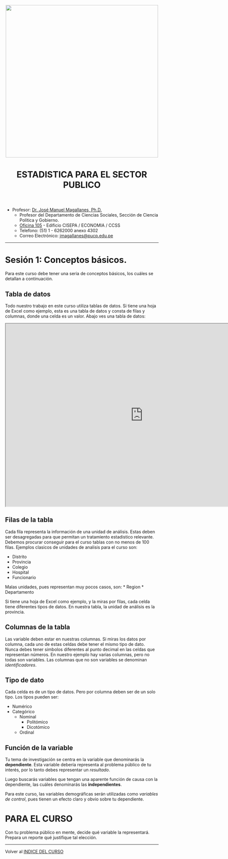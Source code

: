 <center><img src="https://github.com/PoliticayGobiernoPUCP/estadistica_anapol2/raw/master/PICS/LOGO_PUCP.png" width="500"></center>

<center> <header><h1>ESTADISTICA PARA EL SECTOR PUBLICO</h1>  </header></center>

* Profesor:  <a href="http://www.pucp.edu.pe/profesor/jose-manuel-magallanes/" target="_blank">Dr. José Manuel Magallanes, Ph.D.</a> <br>
    - Profesor del Departamento de Ciencias Sociales, Sección de Ciencia Política y Gobierno.
    - [Oficina 105](https://goo.gl/maps/xuGeG6o9di1i1y5m6) - Edificio CISEPA / ECONOMIA / CCSS
    - Telefono: (51) 1 - 6262000 anexo 4302
    - Correo Electrónico: [jmagallanes@pucp.edu.pe](mailto:jmagallanes@pucp.edu.pe)
    
-----

<a id='beginning'></a>


# Sesión 1: Conceptos básicos.

Para este curso debe tener una seria de conceptos básicos, los cuáles se detallan a continuación.

## Tabla de datos

Todo nuestro trabajo en este curso utiliza tablas de datos. Si tiene una hoja de  Excel como ejemplo, esta es una tabla de datos y consta de filas y columnas, donde una celda es un valor. Abajo ves una tabla de datos:


<iframe width="900" height="600" src="https://docs.google.com/spreadsheets/d/e/2PACX-1vQaT5aBBkkmVveNfPJSUHzRk6G8tfUUtSh4cJaZPbEJVGc7RNBsHdkJRxLnHDZpayBYXmNHB20_gLXV/pubhtml?gid=1481445534&amp;single=true&amp;widget=true&amp;headers=false"></iframe>

## Filas de la tabla

Cada fila representa la información de una unidad de análisis. Estas deben ser desagregadas para que permitan un tratamiento estadistico relevante. Debemos procurar conseguir para el curso tablas con no menos de 100 filas. Ejemplos clasicos de unidades de analisis para el curso son:

* Distrito
* Provincia
* Colegio
* Hospital
* Funcionario

Malas unidades, pues representan muy pocos casos, son:
* Region
* Departamento

Si tiene una hoja de  Excel como ejemplo, y la miras por filas, cada celda tiene diferentes tipos de datos. En nuestra tabla, la unidad de análisis es la provincia.

## Columnas de la tabla

Las variable deben estar en nuestras columnas. Si miras los datos por columna, cada uno de estas celdas debe tener el mismo tipo de dato. Nunca debes tener simbolos diferentes al punto decimal en las celdas que representan números. En nuestro ejemplo hay varias columnas, pero no todas son variables. Las columnas que no son variables se denominan _identificadores_.


## Tipo de dato

Cada celda es de un tipo de datos. Pero por columna deben ser de un solo tipo. Los tipos pueden ser:

* Numérico
* Categórico
    - Nominal
        - Politómico
        - Dicotómico
    - Ordinal

## Función de la variable

Tu tema de investigación se centra en la variable que denominarás la **dependiente**. Esta variable debería representa al problema público de tu interés, por lo tanto debes representar un _resultado_.

Luego buscarás variables que tengan una aparente función de causa con la dependiente, las cuáles denominarás las **independientes**.

Para este curso, las variables demográficas serán utilizadas como _variables de control_, pues tienen un efecto claro y obvio sobre tu dependiente.

# PARA EL CURSO

Con tu problema público en mente, decide qué variable la representará. Prepara un reporte qué justifique tal elección.


____

Volver al [INDICE DEL CURSO](https://politicaygobiernopucp.github.io/EstadisticaSectorPublico/)
